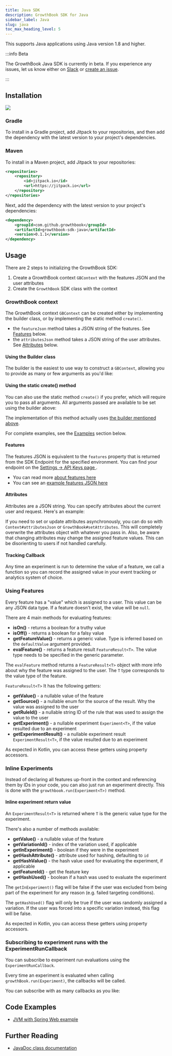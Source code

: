 ```yaml
---
title: Java SDK
description: GrowthBook SDK for Java
sidebar_label: Java
slug: java
toc_max_heading_level: 5
---
```



This supports Java applications using Java version 1.8 and higher.

:::info Beta

The GrowthBook Java SDK is currently in beta. If you experience any issues, let us know either on [Slack](https://slack.growthbook.io/) or [create an issue](https://github.com/growthbook/growthbook/issues/new/choose).

:::

## Installation

[![](https://jitpack.io/v/growthbook/growthbook-sdk-java.svg)](https://jitpack.io/#growthbook/growthbook-sdk-java)

### Gradle

To install in a Gradle project, add Jitpack to your repositories, and then add the dependency with the latest version to your project's dependencies.

<CodeTabsAddDependencyPartial />

### Maven

To install in a Maven project, add Jitpack to your repositories:

```xml
<repositories>
    <repository>
        <id>jitpack.io</id>
        <url>https://jitpack.io</url>
    </repository>
</repositories>
```

Next, add the dependency with the latest version to your project's dependencies:

```xml
<dependency>
    <groupId>com.github.growthbook</groupId>
    <artifactId>growthbook-sdk-java</artifactId>
    <version>0.1.1</version>
</dependency>
```

## Usage

There are 2 steps to initializing the GrowthBook SDK:

1. Create a GrowthBook context `GBContext` with the features JSON and the user attributes
2. Create the `GrowthBook` SDK class with the context

### GrowthBook context

The GrowthBook context `GBContext` can be created either by implementing the builder class, or by implementing the static method `create()`.

- the `featureJson` method takes a JSON string of the features. See [Features](#features) below.
- the `attributesJson` method takes a JSON string of the user attributes. See [Attributes](#attributes) below.

#### Using the Builder class

The builder is the easiest to use way to construct a `GBContext`, allowing you to provide as many or few arguments as you'd like:

<CodeTabsGBContextBuilderPartial />

#### Using the static create() method

You can also use the static method `create()` if you prefer, which will require you to pass all arguments. All arguments passed are available to be set using the builder above:

<CodeTabsGBContextStaticCreatePartial />

The implementation of this method actually uses [the builder mentioned above](#using-the-builder-class).

For complete examples, see the [Examples](#examples) section below.

#### Features

The features JSON is equivalent to the `features` property that is returned from the SDK Endpoint for the specified environment. You can find your endpoint on the [Settings &rarr; API Keys page <ExternalLink/>](https://app.growthbook.io/settings/keys).

- You can read more [about features here](/app/features)
- You can see an [example features JSON here <ExternalLink/>](https://github.com/growthbook/examples/blob/main/jvm-spring-web/src/main/resources/static/features.json)

#### Attributes

Attributes are a JSON string. You can specify attributes about the current user and request. Here's an example:

<CodeTabsUserAttributesPartial />

If you need to set or update attributes asynchronously, you can do so with `Context#attributesJson` or `GrowthBook#setAttributes`. This will completely overwrite the attributes object with whatever you pass in. Also, be aware that changing attributes may change the assigned feature values. This can be disorienting to users if not handled carefully.

#### Tracking Callback

Any time an experiment is run to determine the value of a feature, we call a function so you can record the assigned value in your event tracking or analytics system of choice.

<CodeTabsTrackingCallbackPartial />

### Using Features

Every feature has a "value" which is assigned to a user. This value can be any JSON data type. If a feature doesn't exist, the value will be `null`.

There are 4 main methods for evaluating features:

- **isOn()** - returns a boolean for a truthy value
- **isOff()** - returns a boolean for a falsy value
- **getFeatureValue()** - returns a generic value. Type is inferred based on the `defaultValue` argument provided.
- **evalFeature()** - returns a feature result `FeatureResult<T>`. The value type needs to be specified in the generic parameter.

<CodeTabsUsingFeaturesPartial />

The `evalFeature` method returns a `FeatureResult<T>` object with more info about why the feature was assigned to the user. The `T` type corresponds to the value type of the feature.

`FeatureResult<T>` It has the following getters:

- **getValue()** - a nullable value of the feature
- **getSource()** - a nullable enum for the source of the result. Why the value was assigned to the user
- **getRuleId()** - a nullable string ID of the rule that was used to assign the value to the user
- **getExperiment()** - a nullable experiment `Experiment<T>`, if the value resulted due to an experiment
- **getExperimentResult()** - a nullable experiment result `ExperimentResult<T>`, if the value resulted due to an experiment

As expected in Kotlin, you can access these getters using property accessors.

### Inline Experiments

Instead of declaring all features up-front in the context and referencing them by IDs in your code, you can also just run an experiment directly. This is done with the `growthbook.run(Experiment<T>)` method.

<CodeTabsRunExperimentPartial />

#### Inline experiment return value

An `ExperimentResult<T>` is returned where `T` is the generic value type for the experiment.

There's also a number of methods available:

- **getValue()** - a nullable value of the feature
- **getVariationId()** - index of the variation used, if applicable
- **getInExperiment()** - boolean if they were in the experiment
- **getHashAttribute()** - attribute used for hashing, defaulting to `id`
- **getHashValue()** - the hash value used for evaluating the experiment, if applicable
- **getFeatureId()** - get the feature key
- **getHashUsed()** - boolean if a hash was used to evaluate the experiment

The `getInExperiment()` flag will be false if the user was excluded from being part of the experiment for any reason (e.g. failed targeting conditions).

The `getHashUsed()` flag will only be true if the user was randomly assigned a variation. If the user was forced into a specific variation instead, this flag will be false.

As expected in Kotlin, you can access these getters using property accessors.

### Subscribing to experiment runs with the ExperimentRunCallback

You can subscribe to experiment run evaluations using the `ExperimentRunCallback`.

<CodeTabsExperimentResultCallbackPartial />

Every time an experiment is evaluated when calling `growthBook.run(Experiment)`, the callbacks will be called.

You can subscribe with as many callbacks as you like:

<CodeTabsExperimentResultSubscribeMultipleCallbackPartial />

## Code Examples

- [JVM with Spring Web example <ExternalLink/>](https://github.com/growthbook/examples/tree/main/jvm-spring-web)

## Further Reading

- [JavaDoc class documentation <ExternalLink/>](https://growthbook.github.io/growthbook-sdk-java/)

